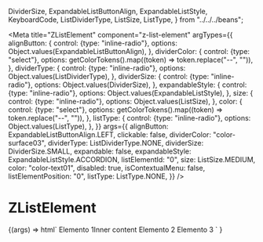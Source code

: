   DividerSize,
  ExpandableListButtonAlign,
  ExpandableListStyle,
  KeyboardCode,
  ListDividerType,
  ListSize,
  ListType,
} from "../../../beans";

<Meta
  title="ZListElement"
  component="z-list-element"
  argTypes={{
    alignButton: {
      control: {type: "inline-radio"},
      options: Object.values(ExpandableListButtonAlign),
    },
    dividerColor: {
      control: {type: "select"},
      options: getColorTokens().map((token) => token.replace("--", "")),
    },
    dividerType: {
      control: {type: "inline-radio"},
      options: Object.values(ListDividerType),
    },
    dividerSize: {
      control: {type: "inline-radio"},
      options: Object.values(DividerSize),
    },
    expandableStyle: {
      control: {type: "inline-radio"},
      options: Object.values(ExpandableListStyle),
    },
    size: {
      control: {type: "inline-radio"},
      options: Object.values(ListSize),
    },
    color: {
      control: {type: "select"},
      options: getColorTokens().map((token) => token.replace("--", "")),
    },
    listType: {
      control: {type: "inline-radio"},
      options: Object.values(ListType),
    },
  }}
  args={{
    alignButton: ExpandableListButtonAlign.LEFT,
    clickable: false,
    dividerColor: "color-surface03",
    dividerType: ListDividerType.NONE,
    dividerSize: DividerSize.SMALL,
    expandable: false,
    expandableStyle: ExpandableListStyle.ACCORDION,
    listElementId: "0",
    size: ListSize.MEDIUM,
    color: "color-text01",
    disabled: true,
    isContextualMenu: false,
    listElementPosition: "0",
    listType: ListType.NONE,
  }}
/>

# ZListElement

<Canvas>
  <Story name="z-list-simple">
    {(args) =>
      html`<z-list>
        <z-list-element
          align-button=${args.alignButton}
          clickable=${args.clickable}
          divider-color=${args.dividerColor}
          divider-type=${args.dividerType}
          divider-size=${args.dividerSize}
          expandable=${args.expandable}
          expandable-style=${args.expandableStyle}
          list-element-id=${args.listElementId}
          size=${args.size}
          color=${args.color}
          disabled=${args.disabled}
          is-contextual-menu=${args.isContextualMenu}
          list-element-position=${args.listElementPosition}
          list-type=${args.listType}
          ><span>Elemento 1</span><span slot="inner-content">Inner content</span></z-list-element
        >
        <z-list-element
          align-button=${args.alignButton}
          clickable=${args.clickable}
          divider-color=${args.dividerColor}
          divider-type=${args.dividerType}
          divider-size=${args.dividerSize}
          expandable=${args.expandable}
          expandable-style=${args.expandableStyle}
          list-element-id=${args.listElementId}
          size=${args.size}
          color=${args.color}
          disabled=${args.disabled}
          is-contextual-menu=${args.isContextualMenu}
          list-element-position=${args.listElementPosition}
          list-type=${args.listType}
          >Elemento 2</z-list-element
        >
        <z-list-element
          align-button=${args.alignButton}
          clickable=${args.clickable}
          divider-color=${args.dividerColor}
          divider-type=${args.dividerType}
          divider-size=${args.dividerSize}
          expandable=${args.expandable}
          expandable-style=${args.expandableStyle}
          list-element-id=${args.listElementId}
          size=${args.size}
          color=${args.color}
          disabled=${args.disabled}
          is-contextual-menu=${args.isContextualMenu}
          list-element-position=${args.listElementPosition}
          list-type=${args.listType}
          >Elemento 3</z-list-element
        >
      </z-list> `
    }
  </Story>
</Canvas>

<ArgsTable of="z-list-element" />
